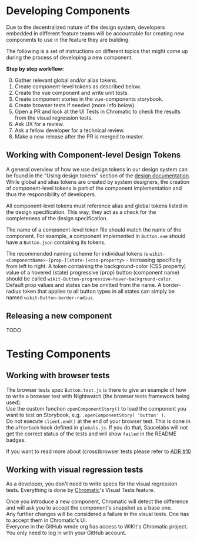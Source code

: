 
<Meta title="Documentation/How to create reusable components/Developing Components" />


# Developing Components

Due to the decentralized nature of the design system, developers embedded in different feature teams will be accountable for creating new components to use in the feature they are building.

The following is a set of instructions on different topics that might come up during the process of developing a new component.

**Step by step workflow:**

0. Gather relevant global and/or alias tokens.
0. Create component-level tokens as described below.
0. Create the vue component and write unit tests.
0. Create component stories in the vue-components storybook.
0. Create browser tests if needed (more info below).
0. Open a PR and look at the UI Tests in Chromatic to check the results from the visual regression tests.
0. Ask UX for a review.
0. Ask a fellow developer for a technical review.
0. Make a new release after the PR is merged to master.


## Working with Component-level Design Tokens

A general overview of how we use design tokens in our design system can be found in the "Using design tokens" section of the [design documentation](?path=/story/documentation-how-to-create-reusable-components-designing-components--page). While global and alias tokens are created by system designers, the creation of component-level tokens is part of the component implementation and thus the responsibility of developers.

All component-level tokens must reference alias and global tokens listed in the design specification. This way, they act as a check for the completeness of the design specification.

The name of a component-level token file should match the name of the component. For example, a component implemented in `Button.vue` should have a `Button.json` containing its tokens.

The recommended naming scheme for individual tokens is `wikit-<ComponentName>-[prop-][state-]<css-property>` - increasing specificity from left to right. A token containing the background-color (CSS property) value of a hovered (state) progressive (prop) button (component name) should be called `wikit-Button-progressive-hover-background-color`. Default prop values and states can be omitted from the name. A border-radius token that applies to all button types in all states can simply be named `wikit-Button-border-radius`.

## Releasing a new component

TODO

# Testing Components

## Working with browser tests

The browser tests spec `Button.test.js` is there to give an example of how to write a browser test with Nightwatch (the browser tests framework being used).  
Use the custom function `openComponentStory()` to load the component you want to test on Storybook, e.g. `.openComponentStory( 'button' )`.  
Do not execute `client.end()` at the end of your browser test. This is done in the `afterEach` hook defined in `globals.js`. If you do that, Saucelabs will not get the correct status of the tests and will show `failed` in the README badges.

If you want to read more about (cross)browser tests please refer to [ADR #10](?path=/story/documentation-decisions-and-adrs-adrs-10-browser-testing--page)

## Working with visual regression tests

As a developer, you don't need to write specs for the visual regression tests. Everything is done by [Chromatic](https://www.chromatic.com/library?appId=5efdb3b5f65950002286285d)'s Visual Tests feature.

Once you introduce a new component, Chromatic will detect the difference and will ask you to accept the component's snapshot as a base one.  
Any further changes will be considered a failure in the visual tests. One has to accept them in Chromatic's UI.  
Everyone in the GitHub wmde org has access to WiKit's Chromatic project. You only need to log in with your GitHub account.
